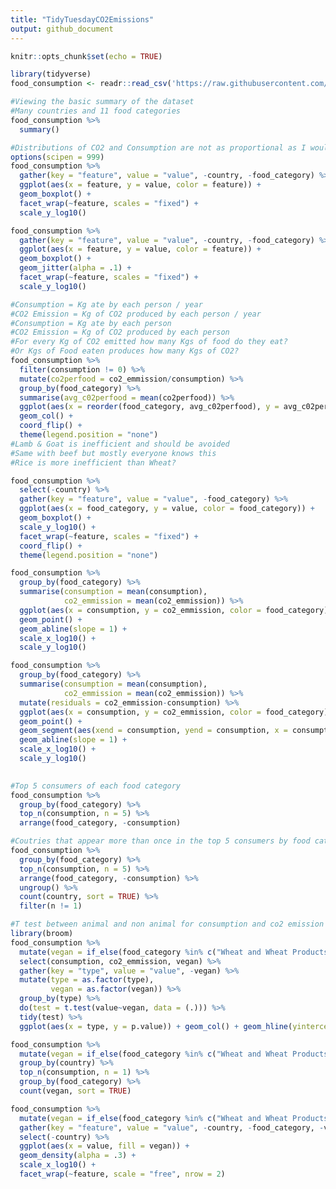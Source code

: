 ```yaml
---
title: "TidyTuesdayCO2Emissions"
output: github_document
---
```


```r
knitr::opts_chunk$set(echo = TRUE)
```

```r
library(tidyverse)
food_consumption <- readr::read_csv('https://raw.githubusercontent.com/rfordatascience/tidytuesday/master/data/2020/2020-02-18/food_consumption.csv')
```


```r
#Viewing the basic summary of the dataset 
#Many countries and 11 food categories
food_consumption %>% 
  summary()
```

```r
#Distributions of CO2 and Consumption are not as proportional as I would imagine
options(scipen = 999)
food_consumption %>% 
  gather(key = "feature", value = "value", -country, -food_category) %>% 
  ggplot(aes(x = feature, y = value, color = feature)) + 
  geom_boxplot() +
  facet_wrap(~feature, scales = "fixed") + 
  scale_y_log10()
```


```r
food_consumption %>% 
  gather(key = "feature", value = "value", -country, -food_category) %>% 
  ggplot(aes(x = feature, y = value, color = feature)) + 
  geom_boxplot() +
  geom_jitter(alpha = .1) + 
  facet_wrap(~feature, scales = "fixed") + 
  scale_y_log10()
```



```r
#Consumption = Kg ate by each person / year
#CO2 Emission = Kg of CO2 produced by each person / year
#Consumption = Kg ate by each person
#CO2 Emission = Kg of CO2 produced by each person
#For every Kg of CO2 emitted how many Kgs of food do they eat? 
#Or Kgs of Food eaten produces how many Kgs of CO2? 
food_consumption %>% 
  filter(consumption != 0) %>% 
  mutate(co2perfood = co2_emmission/consumption) %>% 
  group_by(food_category) %>% 
  summarise(avg_c02perfood = mean(co2perfood)) %>% 
  ggplot(aes(x = reorder(food_category, avg_c02perfood), y = avg_c02perfood, fill = food_category)) + 
  geom_col() + 
  coord_flip() + 
  theme(legend.position = "none")
#Lamb & Goat is inefficient and should be avoided
#Same with beef but mostly everyone knows this 
#Rice is more inefficient than Wheat? 
```

```r
food_consumption %>% 
  select(-country) %>% 
  gather(key = "feature", value = "value", -food_category) %>% 
  ggplot(aes(x = food_category, y = value, color = food_category)) +
  geom_boxplot() + 
  scale_y_log10() +
  facet_wrap(~feature, scales = "fixed") + 
  coord_flip() +
  theme(legend.position = "none")
```

```r
food_consumption %>% 
  group_by(food_category) %>%  
  summarise(consumption = mean(consumption),
            co2_emmission = mean(co2_emmission)) %>% 
  ggplot(aes(x = consumption, y = co2_emmission, color = food_category)) + 
  geom_point() + 
  geom_abline(slope = 1) + 
  scale_x_log10() + 
  scale_y_log10()
```

```r
food_consumption %>% 
  group_by(food_category) %>%  
  summarise(consumption = mean(consumption),
            co2_emmission = mean(co2_emmission)) %>% 
  mutate(residuals = co2_emmission-consumption) %>% 
  ggplot(aes(x = consumption, y = co2_emmission, color = food_category)) + 
  geom_point() + 
  geom_segment(aes(xend = consumption, yend = consumption, x = consumption, y = co2_emmission)) + 
  geom_abline(slope = 1) + 
  scale_x_log10() + 
  scale_y_log10()
  
```



```r
#Top 5 consumers of each food category
food_consumption %>% 
  group_by(food_category) %>% 
  top_n(consumption, n = 5) %>% 
  arrange(food_category, -consumption) 
```

```r
#Coutries that appear more than once in the top 5 consumers by food category
food_consumption %>% 
  group_by(food_category) %>% 
  top_n(consumption, n = 5) %>% 
  arrange(food_category, -consumption) %>% 
  ungroup() %>% 
  count(country, sort = TRUE) %>% 
  filter(n != 1)
```

```r
#T test between animal and non animal for consumption and co2 emission 
library(broom)
food_consumption %>% 
  mutate(vegan = if_else(food_category %in% c("Wheat and Wheat Products", "Rice", "Soybeans", "Nuts inc. Peanut Butter"), "Non-Animal Product", "Animal Product")) %>% 
  select(consumption, co2_emmission, vegan) %>% 
  gather(key = "type", value = "value", -vegan) %>% 
  mutate(type = as.factor(type),
         vegan = as.factor(vegan)) %>%
  group_by(type) %>% 
  do(test = t.test(value~vegan, data = (.))) %>% 
  tidy(test) %>% 
  ggplot(aes(x = type, y = p.value)) + geom_col() + geom_hline(yintercept = .05) 
```

```r
food_consumption %>% 
  mutate(vegan = if_else(food_category %in% c("Wheat and Wheat Products", "Rice", "Soybeans", "Nuts inc. Peanut Butter"), "Non-Animal Product", "Animal Product")) %>%
  group_by(country) %>% 
  top_n(consumption, n = 1) %>% 
  group_by(food_category) %>% 
  count(vegan, sort = TRUE)
```

```r
food_consumption %>% 
  mutate(vegan = if_else(food_category %in% c("Wheat and Wheat Products", "Rice", "Soybeans", "Nuts inc. Peanut Butter"), "Non-Animal Product", "Animal Product")) %>%
  gather(key = "feature", value = "value", -country, -food_category, -vegan) %>% 
  select(-country) %>% 
  ggplot(aes(x = value, fill = vegan)) + 
  geom_density(alpha = .3) + 
  scale_x_log10() + 
  facet_wrap(~feature, scale = "free", nrow = 2) 
```
